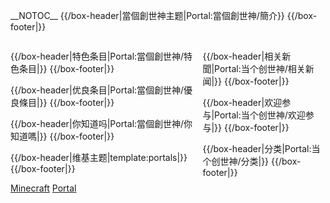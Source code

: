 <!-- 這個主題使用這個語法建立: subst:box portal skeleton| topic={{{topic}}}|  -->
{{noteTA
|G1=當個創世神
|G2=MC
}}
__NOTOC__
{{/box-header|當個創世神主题|Portal:當個創世神/簡介}}
{{Portal:當個創世神/簡介}}
{{/box-footer|}}

<div style="float:left; width:60%;"> <!-- This width add to the the margin below to equal 100%-->

{{/box-header|特色条目|Portal:當個創世神/特色条目|}}
{{Portal:當個創世神/特色條目}}
{{/box-footer|}}

{{/box-header|优良条目|Portal:當個創世神/優良條目|}}
{{Portal:當個創世神/優良條目}}
{{/box-footer|}}

{{/box-header|你知道吗|Portal:當個創世神/你知道嗎|}}
{{Portal:當個創世神/你知道嗎}}
{{/box-footer|}}
</div>
<div style="float:right; width:39%">

{{/box-header|相关新聞|Portal:当个创世神/相关新闻|}}
{{Portal:当个创世神/相关新闻}}
{{/box-footer|}}

{{/box-header|欢迎参与|Portal:当个创世神/欢迎参与|}}
{{Portal:当个创世神/欢迎参与}}
{{/box-footer|}}

{{/box-header|分类|Portal:当个创世神/分类|}}
{{Portal:当个创世神/分类}}
{{/box-footer|}}

</div>

<div style="width:100%">
{{/box-header|维基主题|template:portals|}}
{{portals}}
{{/box-footer|}}
</div>
[[Category:电子游戏主题首页|Minecraft]]
[[Category:當個創世神工作組‎|Portal]]